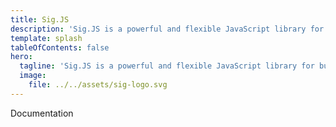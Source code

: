 ```yaml
---
title: Sig.JS
description: 'Sig.JS is a powerful and flexible JavaScript library for building web applications. It provides a range of features to help you create reactive, composable, and efficient applications.'
template: splash
tableOfContents: false
hero:
  tagline: 'Sig.JS is a powerful and flexible JavaScript library for building web applications. It provides a range of features to help you create reactive, composable, and efficient applications.'
  image:
    file: ../../assets/sig-logo.svg
---
```




<LinkButton 
	iconPlacement='end'
	icon='right-arrow'
	href="/guides/components" 
	variant="secondary">Documentation</LinkButton>
